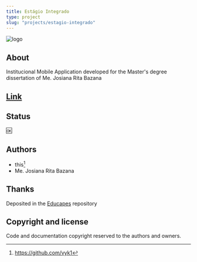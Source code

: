 ```yaml
---
title: Estágio Integrado
type: project
slug: "projects/estagio-integrado"
---
```


![logo](./estagio-integrado.png)

## About

Institucional Mobile Application developed for the Master's degree dissertation of Me. Josiana Rita Bazana

## [Link](https://educapes.capes.gov.br/handle/capes/571875)

## Status

:ok:

## Authors

- this[^1]
- Me. Josiana Rita Bazana

## Thanks

Deposited in the [Educapes](https://educapes.capes.gov.br/handle/capes/571875) repository

## Copyright and license

Code and documentation copyright reserved to the authors and owners.

[^1]: https://github.com/vyk1
